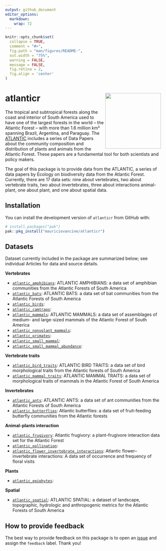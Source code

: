 ```yaml
---
output: github_document
editor_options: 
  markdown: 
    wrap: 72
---
```


```r
knitr::opts_chunk$set(
  collapse = TRUE,
  comment = "#>",
  fig.path = "man/figures/README-",
  out.width = "75%",
  warning = FALSE,
  message = FALSE,
  fig.retina = 2,
  fig.align = 'center'
)
```

# atlanticr <a href='https://lter.github.io/atlanticr/'><img src="hexagon/logo.png" id="home_logo" align="right" height="180"/></a>

The tropical and subtropical forests along the coast and interior of South America 
used to have one of the largest forests in the world – the Atlantic Forest – with 
more than 1.6 million km² spanning Brazil, Argentina, and Paraguay. The [ATLANTIC ](https://esajournals.onlinelibrary.wiley.com/doi/toc/10.1002/(ISSN)1939-9170.AtlanticPapers)
includes a series of Data Papers about the community composition and 
distribution of plants and animals from the Atlantic Forest. These papers are 
a fundamental tool for both scientists and policy makers.

The goal of this package is to provide data from the ATLANTIC, 
a series of data papers by Ecology on biodiversity data from the Atlantic 
Forest. Currently, there are 17 data sets: nine about vertebrates, two about
vertebrate traits, two about invertebrates, three about interactions animal-plant, 
one about plant, and one about spatial data.

## Installation

You can install the development version of `atlanticr` from
GitHub with:

``` r
# install.packages("pak")
pak::pkg_install("mauriciovancine/atlanticr")
```
 
## Datasets

Dataset currently included in the package are summarized below;
see individual Articles for data and source details.

**Vertebrates**

- [`atlantic_amphibians`](https://mauriciovancine.github.io/atlanticr/reference/atlantic_amphibians.html): ATLANTIC AMPHIBIANS: a data set of amphibian communities from the Atlantic Forests of South America
- [`atlantic_bats`](https://mauriciovancine.github.io/atlanticr/reference/atlantic_bats.html): ATLANTIC BATS: a data set of bat communities from the Atlantic Forests of South America
- [`atlantic_birds`](https://mauriciovancine.github.io/atlanticr/reference/atlantic_birds.html):
- [`atlantic_camtraps`](https://mauriciovancine.github.io/atlanticr/reference/atlantic_camtraps.html):
- [`atlantic_mammals`](https://mauriciovancine.github.io/atlanticr/reference/atlantic_mammals.html): ATLANTIC MAMMALS: a data set of assemblages of medium- and large-sized mammals of the Atlantic Forest of South America
- [`atlantic_nonvolant_mammals`](https://mauriciovancine.github.io/atlanticr/reference/atlantic_nonvolant_mammals.html):
- [`atlantic_primates`](https://mauriciovancine.github.io/atlanticr/reference/atlantic_primates.html):
- [`atlantic_small_mammal`](https://mauriciovancine.github.io/atlanticr/reference/atlantic_small_mammal.html):
- [`atlantic_small_mammal_abundance`](https://mauriciovancine.github.io/atlanticr/reference/atlantic_small_mammal_abundance.html):

**Vertebrate traits**

- [`atlantic_bird_traits`](https://mauriciovancine.github.io/atlanticr/reference/atlantic_bird_traits.html): ATLANTIC BIRD TRAITS: a data set of bird morphological traits from the Atlantic forests of South America
- [`atlantic_mammal_traits`](https://mauriciovancine.github.io/atlanticr/reference/atlantic_mammal_traits.html): ATLANTIC MAMMAL TRAITS: a data set of morphological traits of mammals in the Atlantic Forest of South America

**Invertebrates**

- [`atlantic_ants`](https://mauriciovancine.github.io/atlanticr/reference/atlantic_ants.html): ATLANTIC ANTS: a data set of ant communities from the Atlantic Forests of South America
- [`atlantic_butterflies`](https://mauriciovancine.github.io/atlanticr/reference/atlantic_butterflies.html): Atlantic butterflies: a data set of fruit-feeding butterfly communities from the Atlantic forests

**Animal-plants interaction**

- [`atlantic_frugivory`](https://mauriciovancine.github.io/atlanticr/reference/atlantic_frugivory.html): Atlantic frugivory: a plant–frugivore interaction data set for the Atlantic Forest
- [`atlantic_pollination`](https://mauriciovancine.github.io/atlanticr/reference/atlantic_pollination.html):
- [`atlantic_flower_invertebrate_interactions`](https://mauriciovancine.github.io/atlanticr/reference/atlantic_flower_invertebrate_interactions.html): Atlantic flower–invertebrate interactions: A data set of occurrence and frequency of floral visits

**Plants**

- [`atlantic_epiphytes`](https://mauriciovancine.github.io/atlanticr/reference/atlantic_epiphytes.html):

**Spatial**

- [`atlantic_spatial`](https://mauriciovancine.github.io/atlanticr/reference/atlantic_spatial.html): ATLANTIC SPATIAL: a dataset of landscape, topographic, hydrologic and anthropogenic metrics for the Atlantic Forests of South America

## How to provide feedback

The best way to provide feedback on this package is to open an
[issue](https://github.com/mauriciovancine/atlanticr/issues) and assign the
`feedback` label. Thank you!
